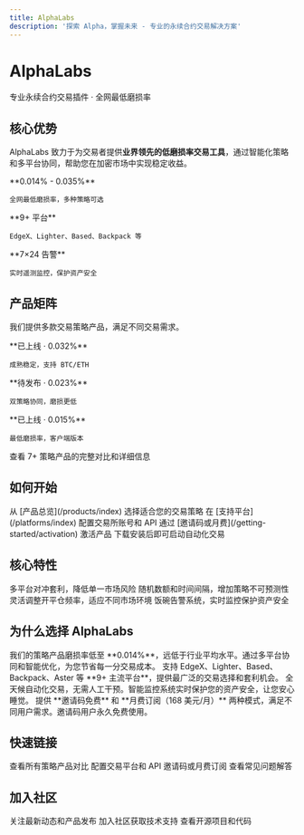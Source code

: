 ```yaml
---
title: AlphaLabs
description: '探索 Alpha，掌握未来 - 专业的永续合约交易解决方案'
---
```


<div className="product-hero">
  <h1 className="hero-title">AlphaLabs</h1>
  <p className="hero-subtitle">专业永续合约交易插件 · 全网最低磨损率</p>
</div>

## 核心优势

AlphaLabs 致力于为交易者提供**业界领先的低磨损率交易工具**，通过智能化策略和多平台协同，帮助您在加密市场中实现稳定收益。

<CardGroup cols={3}>
  <Card title="超低磨损率" icon="chart-line-down" color="#10b981">
    **0.014% - 0.035%**

    全网最低磨损率，多种策略可选
  </Card>
  <Card title="多平台支持" icon="layer-group" color="#3b82f6">
    **9+ 平台**

    EdgeX、Lighter、Based、Backpack 等
  </Card>
  <Card title="智能监控" icon="shield-check" color="#8b5cf6">
    **7×24 告警**

    实时遥测监控，保护资产安全
  </Card>
</CardGroup>

## 产品矩阵

我们提供多款交易策略产品，满足不同交易需求。

<CardGroup cols={3}>
  <Card title="[001] EdgeX-Variational" icon="circle-check" href="/products/edgex-variational" color="#10b981">
    **已上线 · 0.032%**

    成熟稳定，支持 BTC/ETH
  </Card>
  <Card title="[002] Lighter-EdgeX" icon="clock" href="/products/lighter-edgex" color="#f59e0b">
    **待发布 · 0.023%**

    双策略协同，磨损更低
  </Card>
  <Card title="[010] Lighter-Aster" icon="circle-check" href="/products/lighter-aster" color="#10b981">
    **已上线 · 0.015%**

    最低磨损率，客户端版本
  </Card>
</CardGroup>

<Card title="查看全部产品" icon="list" href="/products/index">
  查看 7+ 策略产品的完整对比和详细信息
</Card>

## 如何开始

<Steps>
  <Step title="选择策略">
    从 [产品总览](/products/index) 选择适合您的交易策略
  </Step>
  <Step title="配置平台">
    在 [支持平台](/platforms/index) 配置交易所账号和 API
  </Step>
  <Step title="激活产品">
    通过 [邀请码或月费](/getting-started/activation) 激活产品
  </Step>
  <Step title="开始交易">
    下载安装后即可启动自动化交易
  </Step>
</Steps>

## 核心特性

<CardGroup cols={2}>
  <Card title="双策略协同" icon="merge">
    多平台对冲套利，降低单一市场风险
  </Card>
  <Card title="智能随机化" icon="brain">
    随机数额和时间间隔，增加策略不可预测性
  </Card>
  <Card title="波动率控制" icon="sliders">
    灵活调整开平仓频率，适应不同市场环境
  </Card>
  <Card title="实时告警" icon="bell">
    饭碗告警系统，实时监控保护资产安全
  </Card>
</CardGroup>

## 为什么选择 AlphaLabs

<AccordionGroup>
  <Accordion title="全网最低磨损率" icon="chart-line-down">
    我们的策略产品磨损率低至 **0.014%**，远低于行业平均水平。通过多平台协同和智能优化，为您节省每一分交易成本。
  </Accordion>

  <Accordion title="多平台全覆盖" icon="layer-group">
    支持 EdgeX、Lighter、Based、Backpack、Aster 等 **9+ 主流平台**，提供最广泛的交易选择和套利机会。
  </Accordion>

  <Accordion title="7×24 自动执行" icon="clock">
    全天候自动化交易，无需人工干预。智能监控系统实时保护您的资产安全，让您安心睡觉。
  </Accordion>

  <Accordion title="灵活收费模式" icon="credit-card">
    提供 **邀请码免费** 和 **月费订阅（168 美元/月）** 两种模式，满足不同用户需求。邀请码用户永久免费使用。
  </Accordion>
</AccordionGroup>

## 快速链接

<CardGroup cols={3}>
  <Card title="产品总览" icon="list" href="/products/index">
    查看所有策略产品对比
  </Card>
  <Card title="支持平台" icon="layer-group" href="/platforms/index">
    配置交易平台和 API
  </Card>
  <Card title="产品激活" icon="key" href="/getting-started/activation">
    邀请码或月费订阅
  </Card>
  <Card title="常见问题" icon="messages" href="/faq">
    查看常见问题解答
  </Card>
</CardGroup>

## 加入社区

<CardGroup cols={3}>
  <Card title="X (Twitter)" icon="x-twitter" href="https://x.com/Alpha_alabs">
    关注最新动态和产品发布
  </Card>
  <Card title="Telegram" icon="telegram" href="https://t.co/ZNnay6dnxz">
    加入社区获取技术支持
  </Card>
  <Card title="GitHub" icon="github" href="https://github.com/AlphaAILabs">
    查看开源项目和代码
  </Card>
</CardGroup>